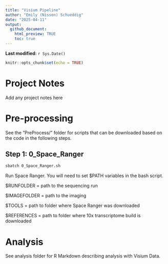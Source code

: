```yaml
---
title: "Visium Pipeline"
author: "Emily (Nissen) Schueddig"
date: "2025-04-11"
output: 
  github_document:
    html_preview: TRUE
    toc: true
---
```


**Last modified:** `r Sys.Date()`

```r
knitr::opts_chunk$set(echo = TRUE)
```

# Project Notes

Add any project notes here

# Pre-processing

See the "PreProcess/" folder for scripts that can be downloaded based on the code in the following steps.

## Step 1: 0_Space_Ranger

```bash
sbatch 0_Space_Ranger.sh
```

Run Space Ranger. You will need to set \$PATH variables in the bash script.

\$RUNFOLDER = path to the sequencing run

\$IMAGEFOLDER = path to the imaging

\$TOOLS = path to folder where Space Ranger was downloaded

\$REFERENCES = path to folder where 10x transcriptome build is downloaded


# Analysis

See analysis folder for R Markdown describing analysis with Visium Data.
